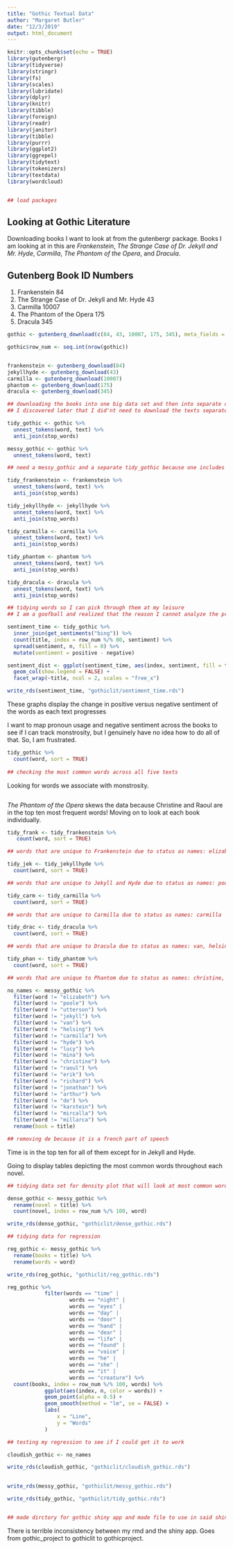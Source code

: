 ```yaml
---
title: "Gothic Textual Data"
author: "Margaret Butler"
date: "12/3/2019"
output: html_document
---
```


```r
knitr::opts_chunk$set(echo = TRUE)
library(gutenbergr)
library(tidyverse)
library(stringr)
library(fs)
library(scales)
library(lubridate)
library(dplyr)
library(knitr)
library(tibble)
library(foreign)
library(readr)
library(janitor)
library(tibble)
library(purrr)
library(ggplot2)
library(ggrepel)
library(tidytext)
library(tokenizers)
library(textdata)
library(wordcloud)


## load packages

```
## Looking at Gothic Literature

Downloading books I want to look at from the gutenbergr package. Books I am looking at in this are *Frankenstein*, *The Strange Case of Dr. Jekyll and Mr. Hyde*, *Carmilla*, *The Phantom of the Opera*, and *Dracula*.

## Gutenberg Book ID Numbers

1. Frankenstein 84
2. The Strange Case of Dr. Jekyll and Mr. Hyde 43
3. Carmilla 10007
4. The Phantom of the Opera 175
5. Dracula 345

```r

gothic <- gutenberg_download(c(84, 43, 10007, 175, 345), meta_fields = "title")

gothic$row_num <- seq.int(nrow(gothic))


frankenstein <- gutenberg_download(84)
jekyllhyde <- gutenberg_download(43)
carmilla <- gutenberg_download(10007)
phantom <- gutenberg_download(175)
dracula <- gutenberg_download(345)

## downloading the books into one big data set and then into separate data sets
## I discovered later that I did'nt need to download the texts separately but I'm leaving them in here for now

tidy_gothic <- gothic %>%
  unnest_tokens(word, text) %>%
  anti_join(stop_words)

messy_gothic <- gothic %>% 
  unnest_tokens(word, text)

## need a messy_gothic and a separate tidy_gothic because one includes the pronouns I want to count while the other removes pronouns. I'm looking at both.

tidy_frankenstein <- frankenstein %>%
  unnest_tokens(word, text) %>%
  anti_join(stop_words)

tidy_jekyllhyde <- jekyllhyde %>%
  unnest_tokens(word, text) %>%
  anti_join(stop_words)

tidy_carmilla <- carmilla %>%
  unnest_tokens(word, text) %>%
  anti_join(stop_words)

tidy_phantom <- phantom %>%
  unnest_tokens(word, text) %>%
  anti_join(stop_words)

tidy_dracula <- dracula %>%
  unnest_tokens(word, text) %>%
  anti_join(stop_words)

## tidying words so I can pick through them at my leisure
## I am a goofball and realized that the reason I cannot analyze the pronoun usage is because stop_words removes pronouns...

```

```r

sentiment_time <- tidy_gothic %>% 
  inner_join(get_sentiments("bing")) %>% 
  count(title, index = row_num %/% 80, sentiment) %>% 
  spread(sentiment, n, fill = 0) %>% 
  mutate(sentiment = positive - negative)

sentiment_dist <- ggplot(sentiment_time, aes(index, sentiment, fill = title)) +
  geom_col(show.legend = FALSE) +
  facet_wrap(~title, ncol = 2, scales = "free_x")

write_rds(sentiment_time, "gothiclit/sentiment_time.rds")

```

These graphs display the change in positive versus negative sentiment of the words as each text progresses

I want to map pronoun usage and negative sentiment across the books to see if I can track monstrosity, but I genuinely have no idea how to do all of that. So, I am frustrated.


```r

tidy_gothic %>% 
  count(word, sort = TRUE) 
  
## checking the most common words across all five texts

```

Looking for words we associate with monstrosity.



```r

```

*The Phantom of the Opera* skews the data because Christine and Raoul are in the top ten most frequent words! Moving on to look at each book individually.

```r

tidy_frank <- tidy_frankenstein %>% 
   count(word, sort = TRUE)

## words that are unique to Frankenstein due to status as names: elizabeth

tidy_jek <- tidy_jekyllhyde %>% 
  count(word, sort = TRUE)

## words that are unique to Jekyll and Hyde due to status as names: poole, utterson, jekyll, hyde

tidy_carm <- tidy_carmilla %>% 
  count(word, sort = TRUE)

## words that are unique to Carmilla due to status as names: carmilla

tidy_drac <- tidy_dracula %>% 
  count(word, sort = TRUE)

## words that are unique to Dracula due to status as names: van, helsing, lucy, mina, jonathan

tidy_phan <- tidy_phantom %>% 
  count(word, sort = TRUE)

## words that are unique to Phantom due to status as names: christine, raoul, erik, richard

```

```r
no_names <- messy_gothic %>% 
  filter(word != "elizabeth") %>% 
  filter(word != "poole") %>% 
  filter(word != "utterson") %>%
  filter(word != "jekyll") %>%
  filter(word != "van") %>%
  filter(word != "helsing") %>%
  filter(word != "carmilla") %>%
  filter(word != "hyde") %>%
  filter(word != "lucy") %>%
  filter(word != "mina") %>%
  filter(word != "christine") %>%
  filter(word != "raoul") %>%
  filter(word != "erik") %>%
  filter(word != "richard") %>%
  filter(word != "jonathan") %>% 
  filter(word != "arthur") %>% 
  filter(word != "de") %>% 
  filter(word != "karstein") %>% 
  filter(word != "mircalla") %>% 
  filter(word != "millarca") %>% 
  rename(book = title)

## removing de because it is a french part of speech
```
Time is in the top ten for all of them except for in Jekyll and Hyde.

Going to display tables depicting the most common words throughout each novel.
```r
## tidying data set for density plot that will look at most common words as well as pronouns

dense_gothic <- messy_gothic %>% 
  rename(novel = title) %>% 
  count(novel, index = row_num %/% 100, word)

write_rds(dense_gothic, "gothiclit/dense_gothic.rds")

```

```r
## tidying data for regression

reg_gothic <- messy_gothic %>% 
  rename(books = title) %>% 
  rename(words = word)

write_rds(reg_gothic, "gothiclit/reg_gothic.rds")

```

```r

reg_gothic %>% 
            filter(words == "time" |
                    words == "night" |
                    words == "eyes" |
                    words == "day" |
                    words == "door" |
                    words == "hand" |
                    words == "dear" |
                    words == "life" |
                    words == "found" |
                    words == "voice" |
                    words == "he" |
                    words == "she" |
                    words == "it" |
                    words == "creature") %>% 
  count(books, index = row_num %/% 100, words) %>% 
            ggplot(aes(index, n, color = words)) +
            geom_point(alpha = 0.5) +
            geom_smooth(method = "lm", se = FALSE) +
            labs(
                x = "Line",
                y = "Words"
            )

## testing my regression to see if I could get it to work
```

```r

cloudish_gothic <- no_names

write_rds(cloudish_gothic, "gothiclit/cloudish_gothic.rds")
  

write_rds(messy_gothic, "gothiclit/messy_gothic.rds")

```

```r

write_rds(tidy_gothic, "gothiclit/tidy_gothic.rds")


## made dirctory for gothic shiny app and made file to use in said shiny app

```

There is terrible inconsistency between my rmd and the shiny app. Goes from gothic_project to gothiclit to gothicproject.

